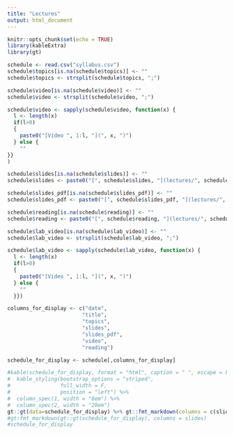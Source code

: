 ```yaml
---
title: "Lectures"
output: html_document
---
```


```r
knitr::opts_chunk$set(echo = TRUE)
library(kableExtra)
library(gt)
```

```r
schedule <- read.csv("syllabus.csv")
schedule$topics[is.na(schedule$topics)] <- ""
schedule$topics <- strsplit(schedule$topics, ";")

schedule$video[is.na(schedule$video)] <- ""
schedule$video <- strsplit(schedule$video, ";")

schedule$video <- sapply(schedule$video, function(x) {
  l <- length(x)
  if(l>0)
  {
    paste0("[Video ", 1:l, "](", x, ")")
  } else {
    ""
}}
)

schedule$slides[is.na(schedule$slides)] <- ""
schedule$slides <- paste0("[", schedule$slides, "](lectures/", schedule$slides, ".html)")

schedule$slides_pdf[is.na(schedule$slides_pdf)] <- ""
schedule$slides_pdf <- paste0("[", schedule$slides_pdf, "](lectures/", schedule$slides_pdf, ".pdf)")

schedule$reading[is.na(schedule$reading)] <- ""
schedule$reading <- paste0("[", schedule$reading, "](lectures/", schedule$reading, ".html)")

schedule$lab_video[is.na(schedule$lab_video)] <- ""
schedule$lab_video <- strsplit(schedule$lab_video, ";")

schedule$lab_video <- sapply(schedule$lab_video, function(x) {
  l <- length(x)
  if(l>0)
  {
    paste0("[Video ", 1:l, "](", x, ")")
  } else {
    ""
  }})

columns_for_display <- c("date",
                        "title",
                        "topics",
                        "slides",
                        "slides_pdf",
                        "video",
                        "reading")

schedule_for_display <- schedule[,columns_for_display]
```

```r
#kable(schedule_for_display, format = "html", caption = " ", escape = F) %>%
#  kable_styling(bootstrap_options = "striped",
#                full_width = F,
#                position = "left") %>%
#  column_spec(1, width = "8em") %>%
#  column_spec(2, width = "20em")
gt::gt(data=schedule_for_display) %>% gt::fmt_markdown(columns = c(slides, slides_pdf, reading))
#gt:fmt_markdown(gt::gt(schedule_for_display), columns = slides)
#schedule_for_display
```

